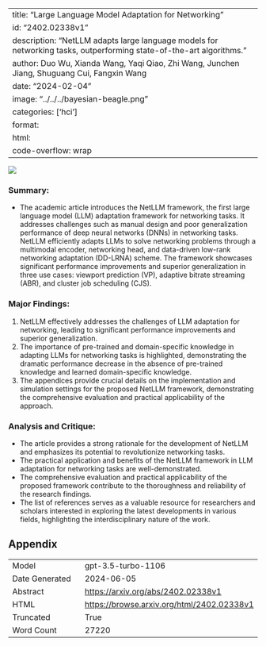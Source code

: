 
---
title: "Large Language Model Adaptation for Networking"
id: "2402.02338v1"
description: "NetLLM adapts large language models for networking tasks, outperforming state-of-the-art algorithms."
author: Duo Wu, Xianda Wang, Yaqi Qiao, Zhi Wang, Junchen Jiang, Shuguang Cui, Fangxin Wang
date: "2024-02-04"
image: "../../../bayesian-beagle.png"
categories: ['hci']
format:
  html:
    code-overflow: wrap
---

![](../../../bayesian-beagle.png)

### Summary:
- The academic article introduces the NetLLM framework, the first large language model (LLM) adaptation framework for networking tasks. It addresses challenges such as manual design and poor generalization performance of deep neural networks (DNNs) in networking tasks. NetLLM efficiently adapts LLMs to solve networking problems through a multimodal encoder, networking head, and data-driven low-rank networking adaptation (DD-LRNA) scheme. The framework showcases significant performance improvements and superior generalization in three use cases: viewport prediction (VP), adaptive bitrate streaming (ABR), and cluster job scheduling (CJS).

### Major Findings:
1. NetLLM effectively addresses the challenges of LLM adaptation for networking, leading to significant performance improvements and superior generalization.
2. The importance of pre-trained and domain-specific knowledge in adapting LLMs for networking tasks is highlighted, demonstrating the dramatic performance decrease in the absence of pre-trained knowledge and learned domain-specific knowledge.
3. The appendices provide crucial details on the implementation and simulation settings for the proposed NetLLM framework, demonstrating the comprehensive evaluation and practical applicability of the approach.

### Analysis and Critique:
- The article provides a strong rationale for the development of NetLLM and emphasizes its potential to revolutionize networking tasks.
- The practical application and benefits of the NetLLM framework in LLM adaptation for networking tasks are well-demonstrated.
- The comprehensive evaluation and practical applicability of the proposed framework contribute to the thoroughness and reliability of the research findings.
- The list of references serves as a valuable resource for researchers and scholars interested in exploring the latest developments in various fields, highlighting the interdisciplinary nature of the work.

## Appendix

|          |          |
|----------|----------|
| Model     | gpt-3.5-turbo-1106       |
| Date Generated     | 2024-06-05       |
| Abstract | [https://arxiv.org/abs/2402.02338v1](https://arxiv.org/abs/2402.02338v1)        |
| HTML     | [https://browse.arxiv.org/html/2402.02338v1](https://browse.arxiv.org/html/2402.02338v1)       |
| Truncated       | True       |
| Word Count       | 27220       |
